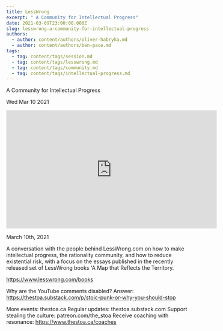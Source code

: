 ```yaml
---
title: LessWrong
excerpt: " A Community for Intellectual Progress"
date: 2021-03-09T23:00:00.000Z
slug: lesswrong-a-community-for-intellectual-progress
authors:
  - author: content/authors/oliver-habryka.md
  - author: content/authors/ben-pace.md
tags:
  - tag: content/tags/session.md
  - tag: content/tags/lesswrong.md
  - tag: content/tags/community.md
  - tag: content/tags/intellectual-progress.md
---
```




 A Community for Intellectual Progress

Wed Mar 10 2021

<iframe width="560" height="315" src="https://www.youtube.com/embed/Dhyg5dp0QSs" title="LessWrong: A Community for Intellectual Progress w/ Oliver Habryka and Ben Pace" frameborder="0" allow="accelerometer; autoplay; clipboard-write; encrypted-media; gyroscope; picture-in-picture" allowfullscreen ></iframe>

March 10th, 2021

A conversation with the people behind LessWrong.com on how to make intellectual progress, the rationality community, and how to reduce existential risk, with a focus on the essays published in the recently released set of LessWrong books 'A Map that Reflects the Territory.

https://www.lesswrong.com/books

Why are the YouTube comments disabled? Answer: https://thestoa.substack.com/p/stoic-punk-or-why-you-should-stop

More events: thestoa.ca
Regular updates: thestoa.substack.com
Support stealing the culture: patreon.com/the_stoa
Receive coaching with resonance: https://www.thestoa.ca/coaches


